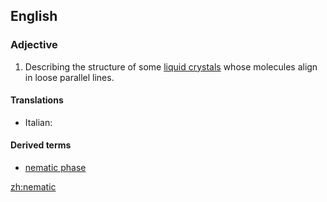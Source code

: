 ==English==

===Adjective===
{{en-adj}}

#{{physics|chemistry}} Describing the structure of some [[liquid crystal]]s whose molecules align in loose parallel lines.

====Translations====
{{top}}
* Italian: {{t-|it|nematico}}
{{mid}}

{{bottom}}

====Derived terms====
*[[nematic phase]]

[[zh:nematic]]
